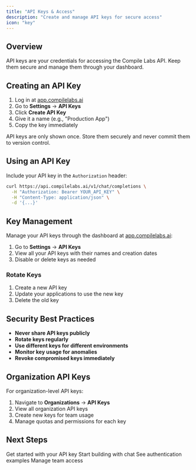 ```yaml
---
title: "API Keys & Access"
description: "Create and manage API keys for secure access"
icon: "key"
---
```


## Overview

API keys are your credentials for accessing the Compile Labs API. Keep them secure and manage them through your dashboard.

## Creating an API Key

1. Log in at [app.compilelabs.ai](https://app.compilelabs.ai)
2. Go to **Settings** → **API Keys**
3. Click **Create API Key**
4. Give it a name (e.g., "Production App")
5. Copy the key immediately

<Warning>
API keys are only shown once. Store them securely and never commit them to version control.
</Warning>

## Using an API Key

Include your API key in the `Authorization` header:

```bash
curl https://api.compilelabs.ai/v1/chat/completions \
  -H "Authorization: Bearer YOUR_API_KEY" \
  -H "Content-Type: application/json" \
  -d '{...}'
```

## Key Management

Manage your API keys through the dashboard at [app.compilelabs.ai](https://app.compilelabs.ai):

1. Go to **Settings** → **API Keys**
2. View all your API keys with their names and creation dates
3. Disable or delete keys as needed

### Rotate Keys

1. Create a new API key
2. Update your applications to use the new key
3. Delete the old key

## Security Best Practices

- **Never share API keys publicly**
- **Rotate keys regularly**
- **Use different keys for different environments**
- **Monitor key usage for anomalies**
- **Revoke compromised keys immediately**

## Organization API Keys

For organization-level API keys:

1. Navigate to **Organizations** → **API Keys**
2. View all organization API keys
3. Create new keys for team usage
4. Manage quotas and permissions for each key

## Next Steps

<CardGroup cols={2}>

<Card title="Quickstart" icon="rocket" href="/quickstart">
Get started with your API key
</Card>

<Card title="OpenAI Chat Completions" icon="comments" href="/modalities/chat-completions-openai">
Start building with chat
</Card>

<Card title="Examples" icon="code" href="/examples">
See authentication examples
</Card>

<Card title="Organizations" icon="users" href="/organizations">
Manage team access
</Card>

</CardGroup>

